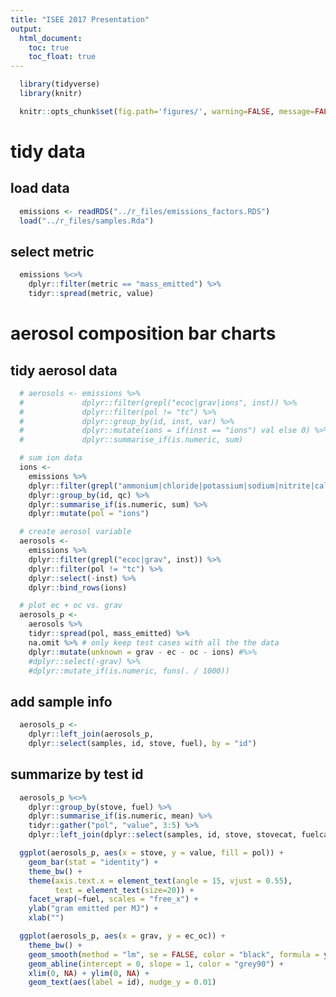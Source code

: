 ```yaml
---
title: "ISEE 2017 Presentation"
output:
  html_document:
    toc: true
    toc_float: true
---
```


```r
  library(tidyverse)
  library(knitr)
```

```r
  knitr::opts_chunk$set(fig.path='figures/', warning=FALSE, message=FALSE, cache=FALSE)
```

# tidy data

## load data

```r
  emissions <- readRDS("../r_files/emissions_factors.RDS")
  load("../r_files/samples.Rda")
```

## select metric

```r
  emissions %<>%
    dplyr::filter(metric == "mass_emitted") %>%
    tidyr::spread(metric, value)
```

# aerosol composition bar charts

## tidy aerosol data

```r
  # aerosols <- emissions %>% 
  #             dplyr::filter(grepl("ecoc|grav|ions", inst)) %>%
  #             dplyr::filter(pol != "tc") %>%
  #             dplyr::group_by(id, inst, var) %>%
  #             dplyr::mutate(ions = if(inst == "ions") val else 0) %>%
  #             dplyr::summarise_if(is.numeric, sum)
```


```r
  # sum ion data
  ions <-
    emissions %>% 
    dplyr::filter(grepl("ammonium|chloride|potassium|sodium|nitrite|calcium|magnesium", pol)) %>%
    dplyr::group_by(id, qc) %>%
    dplyr::summarise_if(is.numeric, sum) %>%
    dplyr::mutate(pol = "ions")
```

```r
  # create aerosol variable
  aerosols <-
    emissions %>% 
    dplyr::filter(grepl("ecoc|grav", inst)) %>%
    dplyr::filter(pol != "tc") %>%
    dplyr::select(-inst) %>%
    dplyr::bind_rows(ions)
```

```r
  # plot ec + oc vs. grav
  aerosols_p <-
    aerosols %>%
    tidyr::spread(pol, mass_emitted) %>%
    na.omit %>% # only keep test cases with all the the data
    dplyr::mutate(unknown = grav - ec - oc - ions) #%>%
    #dplyr::select(-grav) %>%
    #dplyr::mutate_if(is.numeric, funs(. / 1000))
```

## add sample info

```r
  aerosols_p <-
    dplyr::left_join(aerosols_p,
    dplyr::select(samples, id, stove, fuel), by = "id")
```

## summarize by test id 

```r
  aerosols_p %<>%
    dplyr::group_by(stove, fuel) %>%
    dplyr::summarise_if(is.numeric, mean) %>%
    tidyr::gather("pol", "value", 3:5) %>%
    dplyr::left_join(dplyr::select(samples, id, stove, stovecat, fuelcat), by = "stove")
```

```r
  ggplot(aerosols_p, aes(x = stove, y = value, fill = pol)) +
    geom_bar(stat = "identity") +
    theme_bw() +
    theme(axis.text.x = element_text(angle = 15, vjust = 0.55),
          text = element_text(size=20)) +
    facet_wrap(~fuel, scales = "free_x") +
    ylab("gram emitted per MJ") +
    xlab("")
```


```r
  ggplot(aerosols_p, aes(x = grav, y = ec_oc)) +
    theme_bw() +
    geom_smooth(method = "lm", se = FALSE, color = "black", formula = y ~ x) +
    geom_abline(intercept = 0, slope = 1, color = "grey90") +
    xlim(0, NA) + ylim(0, NA) +
    geom_text(aes(label = id), nudge_y = 0.01)
```
